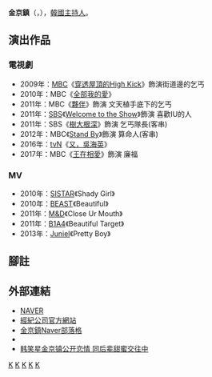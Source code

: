 {{blpunsourced|time=2016-07-11T02:27:59+00:00}}
{{藝人
|姓名 = 金京鎮
|類型 = 主持人
|圖片 =
|圖片尺寸 = 
|圖片簡介 = 
|本名 = 金京鎮
|外文名 = 김경진
|外文 = ko
|羅馬拼音 = Kim Kyung Jin
|英文名 =
|暱稱 =
|其他藝名 = 
|國籍 = {{KOR}}
|出生日期 = {{Birth date and age|1983|06|24}}
|出生地點 = {{KOR}}[[大田廣域市|大田廣域市]]
|宗教信仰 = 
|語言 = [[韓語|韓語]]
|職業 = [[演員|演員]]
|教育程度 = {{link-ko|東亞放送藝術大學|동아방송예술대학교}}
|出道作品 = 
|出道日期 = 2002年
|代表作品 = 
|活躍年代 =
|唱片公司 = 
|經紀公司 = Astory Entertainment
|相關團體 = One Hundred、Sin Ha
|網站 = 
}}
'''金京鎮'''（{{lang-ko|'''김경진'''}}，{{bd|1983年|06月24日}}），[[韓國|韓國]][[主持人|主持人]]。

== 演出作品 ==
=== 電視劇 ===
*2009年：[[文化廣播_(韓國)|MBC]]《[[穿透屋頂的High_Kick|穿透屋頂的High Kick]]》飾演街道邊的乞丐
*2010年：MBC《[[全部我的愛|全部我的愛]]》
*2011年：MBC《[[夥伴_(韓國電視劇)|夥伴]]》飾演 文天植手底下的乞丐
*2011年：[[SBS_(韓國)|SBS]]《[[Welcome_to_the_Show|Welcome to the Show]]》飾演 喜歡IU的人
*2011年：SBS《[[樹大根深|樹大根深]]》飾演 乞丐隊長(客串)
*2012年：MBC《[[Stand_By|Stand By]]》飾演 算命人(客串)
*2016年：[[tvN|tvN]]《[[又，吳海英|又，吳海英]]》
*2017年：MBC《[[王在相愛|王在相愛]]》飾演 廉福

=== MV ===
* 2010年：[[SISTAR|SISTAR]]《Shady Girl》
* 2010年：[[BEAST|BEAST]]《Beautiful》
* 2011年：[[M&D|M&D]]《Close Ur Mouth》
* 2011年：[[B1A4|B1A4]]《Beautiful Target》
* 2013年：[[Juniel|Juniel]]《Pretty Boy》

== 腳註 ==
{{reflist}}

== 外部連結 ==
*[http://people.search.naver.com/search.naver?where=nexearch&query=%EA%B9%80%EA%B2%BD%EC%A7%84&sm=tab_etc&ie=utf8&key=PeopleService&os=155220 NAVER] {{Wayback|url=http://people.search.naver.com/search.naver?where=nexearch&query=%EA%B9%80%EA%B2%BD%EC%A7%84&sm=tab_etc&ie=utf8&key=PeopleService&os=155220 |date=20200418140133 }}{{ko}}
*[http://www.astoryent.com/ 經紀公司官方網站] {{Wayback|url=http://www.astoryent.com/ |date=20190927142424 }}{{ko}}
*[http://blog.naver.com/stlong19 金京鎮Naver部落格] {{Wayback|url=http://blog.naver.com/stlong19 |date=20200418140138 }}{{ko}}
*{{twitter|meloveyourlove|金京鎮}}
*[http://korea.yule.sohu.com/20140414/n398214450.shtml 韩笑星金京镇公开恋情 同后辈甜蜜交往中] {{Wayback|url=http://korea.yule.sohu.com/20140414/n398214450.shtml |date=20200418140145 }}

[[Category:韓國電視演員|K]]
[[Category:韓國電影演員|K]]
[[Category:韓國喜劇演員|K]]
[[Category:大田廣域市出身人物|K]]
[[Category:金姓|K]]